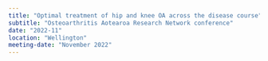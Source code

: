```yaml
---
title: "Optimal treatment of hip and knee OA across the disease course"
subtitle: "Osteoarthritis Aotearoa Research Network conference"
date: "2022-11"
location: "Wellington"
meeting-date: "November 2022"
---
```

